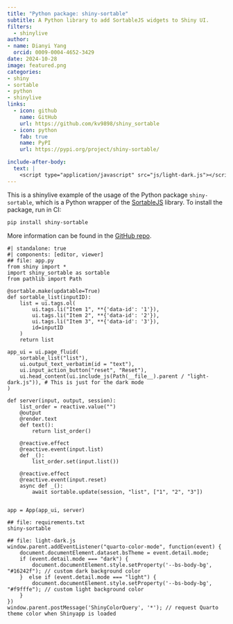 ```yaml
---
title: "Python package: shiny-sortable"
subtitle: A Python library to add SortableJS widgets to Shiny UI.
filters:
  - shinylive
author: 
- name: Dianyi Yang
  orcid: 0009-0004-4652-3429
date: 2024-10-28
image: featured.png
categories:
- shiny
- sortable
- python
- shinylive
links:
  - icon: github
    name: GitHub
    url: https://github.com/kv9898/shiny_sortable
  - icon: python
    fab: true
    name: PyPI
    url: https://pypi.org/project/shiny-sortable/

include-after-body:
  text: |
    <script type="application/javascript" src="js/light-dark.js"></script>
---
```


This is a shinylive example of the usage of the Python package `shiny-sortable`, which is a Python wrapper of the [SortableJS](https://github.com/SortableJS/Sortable) library. To install the package, run in CI:

```bash
pip install shiny-sortable
```

More information can be found in the [GitHub repo](https://github.com/kv9898/shiny_sortable).

```shinylive-python
#| standalone: true
#| components: [editor, viewer]
## file: app.py
from shiny import *
import shiny_sortable as sortable
from pathlib import Path

@sortable.make(updatable=True)
def sortable_list(inputID):
    list = ui.tags.ol(
        ui.tags.li("Item 1", **{'data-id': '1'}),
        ui.tags.li("Item 2", **{'data-id': '2'}),
        ui.tags.li("Item 3", **{'data-id': '3'}),
        id=inputID
    )
    return list

app_ui = ui.page_fluid(
    sortable_list("list"),
    ui.output_text_verbatim(id = "text"),
    ui.input_action_button("reset", "Reset"),
    ui.head_content(ui.include_js(Path(__file__).parent / "light-dark.js")), # This is just for the dark mode
)

def server(input, output, session):
    list_order = reactive.value("")
    @output
    @render.text
    def text():
        return list_order()

    @reactive.effect
    @reactive.event(input.list)
    def _():
        list_order.set(input.list())

    @reactive.effect
    @reactive.event(input.reset)
    async def _():
        await sortable.update(session, "list", ["1", "2", "3"])


app = App(app_ui, server)

## file: requirements.txt
shiny-sortable

## file: light-dark.js
window.parent.addEventListener("quarto-color-mode", function(event) {
    document.documentElement.dataset.bsTheme = event.detail.mode;
    if (event.detail.mode === "dark") {
        document.documentElement.style.setProperty('--bs-body-bg', "#16242f"); // custom dark background color
    }  else if (event.detail.mode === "light") {
        document.documentElement.style.setProperty('--bs-body-bg', "#f9fffe"); // custom light background color
    }
})
window.parent.postMessage('ShinyColorQuery', '*'); // request Quarto theme color when Shinyapp is loaded
```